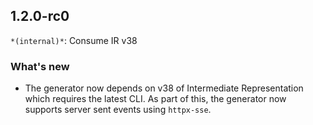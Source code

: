 ## 1.2.0-rc0
`*(internal)*`: Consume IR v38

### What's new
- The generator now depends on v38 of Intermediate Representation which requires the latest CLI. As part of this, the generator now supports server sent events using `httpx-sse`.

